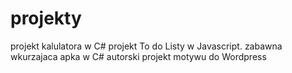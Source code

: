 # projekty 
<ProjectCard title="Kalkulator" link="https://github.com/hakue1990/WSB/blob/master/New%20Calculator.rar" bg="linear-gradient(to right, #D4145A 0%, #FBB03B 100%)">
projekt kalulatora w C#
</ProjectCard>
<ProjectCard title="To do Lista" link="https://github.com/hakue1990/JS/tree/master/Todo-List/Todo%20List" bg="linear-gradient(to left, #D4145A 0%, #FBB03B 100%)">
projekt To do Listy w Javascript.
</ProjectCard>
<ProjectCard title="Hydra virus" link="https://github.com/hakue1990/hck/blob/master/Hydra.rar" bg="linear-gradient(to left, #D4145A 0%, #FBB03B 100%)">
zabawna wkurzajaca apka w C#
</ProjectCard>
<ProjectCard title="WordPress template" link="http://marioturobosfotografia.com/" bg="linear-gradient(to left, #D4145A 0%, #FBB03B 100%)">
autorski projekt motywu do Wordpress
</ProjectCard>
